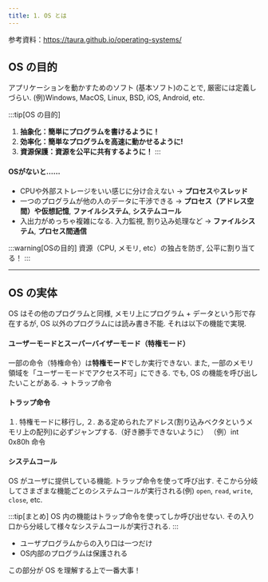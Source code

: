 ```yaml
---
title: 1. OS とは
---
```


参考資料：https://taura.github.io/operating-systems/

## OS の目的

アプリケーションを動かすためのソフト (基本ソフト)のことで, 厳密には定義しづらい.
(例)Windows, MacOS, Linux, BSD, iOS, Android, etc.

:::tip[OS の目的]
1. **抽象化：簡単にプログラムを書けるように！**
2. **効率化：簡単なプログラムを高速に動かせるように!**
3. **資源保護：資源を公平に共有するように！**
:::

#### OSがないと……
- CPUや外部ストレージをいい感じに分け合えない → **プロセス**や**スレッド**
- 一つのプログラムが他の人のデータに干渉できる → **プロセス（アドレス空間）**や**仮想記憶**, **ファイルシステム**, **システムコール**
- 入出力がめっちゃ複雑になる. 入力監視, 割り込み処理など → **ファイルシステム**, **プロセス間通信**

:::warning[OSの目的]
資源（CPU, メモリ, etc）の独占を防ぎ, 公平に割り当てる！
:::

---

## OS の実体

OS はその他のプログラムと同様, メモリ上にプログラム + データという形で存在するが, OS 以外のプログラムには読み書き不能. それは以下の機能で実現.

#### ユーザーモードとスーパーバイザーモード（特権モード）
一部の命令（特権命令）は**特権モード**でしか実行できない. また, 一部のメモリ領域を「ユーザーモードでアクセス不可」にできる.
でも, OS の機能を呼び出したいことがある. → トラップ命令

#### トラップ命令
１. 特権モードに移行し, ２. ある定められたアドレス(割り込みベクタというメモリ上の配列)に必ずジャンプする.（好き勝手できないように）
（例）int 0x80h 命令

#### システムコール
OS がユーザに提供している機能. トラップ命令を使って呼び出す. そこから分岐してさまざまな機能ごとのシステムコールが実行される(例) `open`, `read`, `write`, `close`, etc.

:::tip[まとめ]
OS 内の機能はトラップ命令を使ってしか呼び出せない. その入り口から分岐して様々なシステムコールが実行される.
:::
- ユーザプログラムからの入り口は一つだけ
- OS内部のプログラムは保護される

この部分が OS を理解する上で一番大事！
